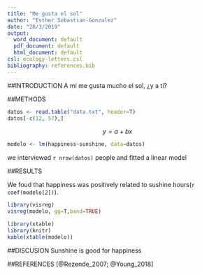 ```yaml
---
title: "Me gusta el sol"
author: "Esther Sebastian-Gonzalez"
date: "28/3/2019"
output:
  word_document: default
  pdf_document: default
  html_document: default
csl: ecology-letters.csl
bibliography: references.bib
---
```


##INTRODUCTION
A mi me gusta mucho el sol, ¿y a tí?

##METHODS

```r
datos <- read.table("data.txt", header=T)
datos[-c(12, 57),]
```

$$
y=a+bx
$$

```r
modelo <- lm(happiness~sunshine, data=datos)
```


we interviewed `r nrow(datos)` people and fitted a linear model

##RESULTS

We foud that happiness was positively related to sushine hours(`r coef(modelo[2])`).

```r
library(visreg)
visreg(modelo, gg=T,band=TRUE)
```

```r
library(xtable)
library(knitr)
kable(xtable(modelo))
```


##DISCUSION
Sunshine is good for happiness

##REFERENCES
[@Rezende_2007; @Young_2018]

